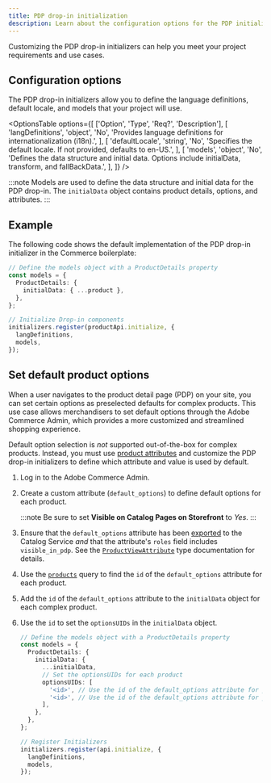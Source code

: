```yaml
---
title: PDP drop-in initialization
description: Learn about the configuration options for the PDP initializer.
---
```



Customizing the PDP drop-in initializers can help you meet your project requirements and use cases.

## Configuration options

The PDP drop-in initializers allow you to define the language definitions, default locale, and models that your project will use.

<OptionsTable
  options={[
    ['Option', 'Type', 'Req?', 'Description'],
    [
      'langDefinitions',
      'object',
      'No',
      'Provides language definitions for internationalization (i18n).',
    ],
    [
      'defaultLocale',
      'string',
      'No',
      'Specifies the default locale. If not provided, defaults to en-US.',
    ],
    [
      'models',
      'object',
      'No',
      'Defines the data structure and initial data. Options include initialData, transform, and fallBackData.',
    ],
  ]}
/>

:::note
Models are used to define the data structure and initial data for the PDP drop-in. The `initialData` object contains product details, options, and attributes.
:::

## Example

The following code shows the default implementation of the PDP drop-in initializer in the Commerce boilerplate:

```typescript
// Define the models object with a ProductDetails property
const models = {
  ProductDetails: {
    initialData: { ...product },
  },
};

// Initialize Drop-in components
initializers.register(productApi.initialize, {
  langDefinitions,
  models,
});
```

## Set default product options

When a user navigates to the product detail page (PDP) on your site, you can set certain options as preselected defaults for complex products. This use case allows merchandisers to set default options through the Adobe Commerce Admin, which provides a more customized and streamlined shopping experience.

Default option selection is _not_ supported out-of-the-box for complex products. Instead, you must use [product attributes](https://experienceleague.adobe.com/en/docs/commerce-admin/catalog/product-attributes/product-attributes) and customize the PDP drop-in initializers to define which attribute and value is used by default.

<Steps>

1. Log in to the Adobe Commerce Admin.

1. Create a custom attribute (`default_options`) to define default options for each product.

   :::note
   Be sure to set **Visible on Catalog Pages on Storefront** to _Yes_.
   :::

1. Ensure that the `default_options` attribute has been [exported](https://experienceleague.adobe.com/en/docs/commerce-merchant-services/saas-data-export/overview) to the Catalog Service _and_ that the attribute's `roles` field includes `visible_in_pdp`. See the [`ProductViewAttribute`](https://developer.adobe.com/commerce/services/graphql/catalog-service/products/#productviewattribute-type) type documentation for details.

1. Use the [`products`](https://developer.adobe.com/commerce/services/graphql/catalog-service/products/#return-details-about-a-complex-product) query to find the `id` of the `default_options` attribute for each product.

1. Add the `id` of the `default_options` attribute to the `initialData` object for each complex product.

1. Use the `id` to set the `optionsUIDs` in the `initialData` object.

   ```ts
   // Define the models object with a ProductDetails property
   const models = {
     ProductDetails: {
       initialData: {
         ...initialData,
         // Set the optionsUIDs for each product
         optionsUIDs: [
           '<id>', // Use the id of the default_options attribute for product 1
           '<id>', // Use the id of the default_options attribute for product 2
         ],
       },
     },
   };

   // Register Initializers
   initializers.register(api.initialize, {
     langDefinitions,
     models,
   });
   ```

</Steps>
